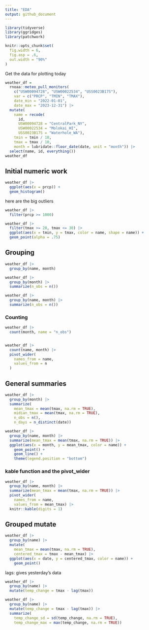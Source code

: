 ```yaml
---
title: "EDA"
output: github_document
---
```


```r
library(tidyverse)
library(ggridges)
library(patchwork)

knitr::opts_chunk$set(
  fig.width = 6,
  fig.asp = .6,
  out.width = "90%"
)
```


Get the data for plotting today

```r
weather_df = 
  rnoaa::meteo_pull_monitors(
    c("USW00094728", "USW00022534", "USS0023B17S"),
    var = c("PRCP", "TMIN", "TMAX"), 
    date_min = "2022-01-01",
    date_max = "2023-12-31") |>
  mutate(
    name = recode(
      id, 
      USW00094728 = "CentralPark_NY", 
      USW00022534 = "Molokai_HI",
      USS0023B17S = "Waterhole_WA"),
    tmin = tmin / 10,
    tmax = tmax / 10,
    month = lubridate::floor_date(date, unit = "month")) |>
  select(name, id, everything())
weather_df
```


## Initial numeric work
```r
weather_df |> 
  ggplot(aes(x = prcp)) + 
  geom_histogram()
```

here are the big outliers

```r
weather_df |> 
  filter(prcp >= 1000)

```


```r
weather_df |> 
  filter(tmax >= 20, tmax <= 30) |> 
  ggplot(aes(x = tmin, y = tmax, color = name, shape = name)) + 
  geom_point(alpha = .75)
```

## Grouping

```r
weather_df |>
  group_by(name, month)
```


```r
weather_df |>
  group_by(month) |>
  summarize(n_obs = n())

weather_df |>
  group_by(name, month) |>
  summarize(n_obs = n())
```


### Counting

```r
weather_df |>
  count(month, name = "n_obs") 


weather_df |>
  count(name, month) |>
  pivot_wider(
    names_from = name,
    values_from = n
  )


```

## General summaries

```r
weather_df |>
  group_by(month) |>
  summarize(
    mean_tmax = mean(tmax, na.rm = TRUE),
    midian_tmax = mean(tmax, na.rm = TRUE),
    n_obs = n(),
    n_days = n_distinct(date))

```

```r
weather_df |>
  group_by(name, month) |>
  summarize(mean_tmax = mean(tmax, na.rm = TRUE)) |>
  ggplot(aes(x = month, y = mean_tmax, color = name)) + 
    geom_point() + 
    geom_line() + 
    theme(legend.position = "bottom")

```

### kable function and the pivot_wider
```r
weather_df |>
  group_by(name, month) |>
  summarize(mean_tmax = mean(tmax, na.rm = TRUE)) |> 
  pivot_wider(
    names_from = name,
    values_from = mean_tmax) |> 
  knitr::kable(digits = 1)

```

## Grouped mutate

```r
weather_df |>
  group_by(name) |>
  mutate(
    mean_tmax = mean(tmax, na.rm = TRUE),
    centered_tmax = tmax - mean_tmax) |> 
  ggplot(aes(x = date, y = centered_tmax, color = name)) + 
    geom_point() 

```

lags: gives yesterday's data

```r
weather_df |>
  group_by(name) |>
  mutate(temp_change = tmax - lag(tmax))

weather_df |>
  group_by(name) |>
  mutate(temp_change = tmax - lag(tmax)) |>
  summarize(
    temp_change_sd = sd(temp_change, na.rm = TRUE),
    temp_change_max = max(temp_change, na.rm = TRUE))
```


